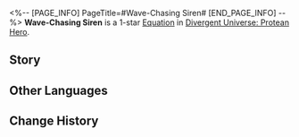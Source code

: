 <%-- [PAGE_INFO]
PageTitle=#Wave-Chasing Siren#
[END_PAGE_INFO] --%>
{{Equation Infobox
|period   = Protean Hero
|rarity   = 1
|path1    = Elation*2
|path2    = Propagation*2
|effect   = Increases the Follow-up ATK DMG dealt by ally targets by {{Color|h|75%}}. After launching a Follow-up ATK, there is a {{Color|h|30%}} fixed chance to recover 1 Skill Point.
|mentions = Mnestia; Phagousa
}}
'''Wave-Chasing Siren''' is a 1-star [[Divergent Universe: Protean Hero/Equatoins|Equation]] in [[Divergent Universe: Protean Hero]].

==Story==
{{Description|Well, I never expected to encounter a fellow entertainer here on the sea. Hic.<br />Hey, humans on the ship, you'd better not get startled by my otherworldly appearance.<br />Phagousa was so drunk when they created me<br />That they added too much seaweed and algae for me, making me less charming than my siblings.<br />But I have my own strength. In terms of making music, no one rivals me except Hysilens who stands by your Empress' side.<br />Believe it or not, even Mnestia would call me their master.<br />Hey, what are you doing there? Easy! I won't seek revenge for the fall of that old timer.<br />Before the black tide takes the ocean in, let's revel the night away!<br />I sing, and you will play, that one-eyed bard over there.<br />Let's wager our finest honey brew and see who the guests aboard will cheer for!}}
<!--
==Gameplay Notes==
* 
-->
==Other Languages==
{{Other Languages
|en   = Wave-Chasing Siren
|zhs  = 逐浪海妖
|zht  = 逐浪海妖
|ja   = {{Rubi|波|なみ}}を{{Rubi|追|お}}う{{Rubi|海妖|かいよう}}
|ko   = 파도를 쫓는 세이렌
|es   = Sirena persigueolas
|fr   = Sirène chasseuse de vagues
|ru   = Гонящаяся за волнами сирена
|th   = ปีศาจเกลียวคลื่น
|vi   = Siren Săn Sóng
|de   = Wellenjagende Sirene
|id   = Wave-Chasing Siren
|pt   = Sereia Perseguidora de Ondas
}}

==Change History==
{{Change History|3.1}}